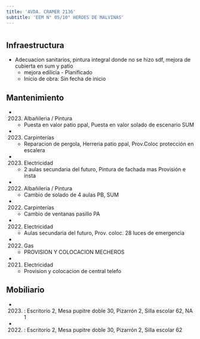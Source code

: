 ```yaml
---
title: 'AVDA. CRAMER 2136'
subtitle: 'EEM N° 05/10° HEROES DE MALVINAS'
---
```


#
## Infraestructura

* Adecuacion sanitarios, pintura integral donde no se hizo sdf, mejora de cubierta en sum y patio 
    + mejora edilicia - Planificado 
    + Inicio de obra: Sin fecha de inicio 






## Mantenimiento

*  (2023) Albañileria / Pintura 
    + Puesta en valor patio ppal, Puesta en valor solado de escenario SUM

*  (2023) Carpinterías 
    + Reparacion de pergola, Herreria patio ppal, Prov.Coloc protección en escalera

*  (2023) Electricidad 
    + 2 aulas secundaria del futuro, Pintura de fachada mas Provisión e insta

*  (2022) Albañileria / Pintura 
    + Cambio de solado de 4 aulas PB, SUM

*  (2022) Carpinterías 
    + Cambio de ventanas pasillo PA

*  (2022) Electricidad 
    + Aulas secundaria del futuro, Prov. coloc. 28 luces de emergencia

*  (2022) Gas 
    + PROVISION Y COLOCACION MECHEROS

*  (2021) Electricidad 
    + Provision y colocacion de central telefo





## Mobiliario

*  (2023) : Escritorio 2, Mesa pupitre doble 30, Pizarrón 2, Silla escolar 62, NA 1 

*  (2022) : Escritorio 2, Mesa pupitre doble 30, Pizarrón 2, Silla escolar 62 



